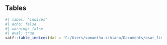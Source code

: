 ## Tables 
 
```r
#| label: 'indices'
#| echo: false 
#| warning: false 
#| eval: true 
satf::table_indices(dat = 'C:/Users/samantha.schiano/Documents/asar_live_demo/Report.sso', model = 'SS3')
``` 
